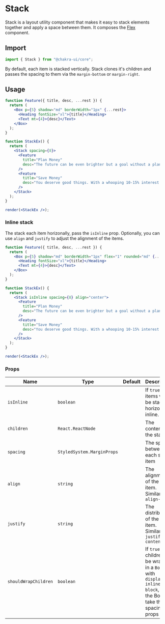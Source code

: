 # Stack

Stack is a layout utility component that makes it easy to stack elements
together and apply a space between them. It composes the [Flex](/flex) component.

## Import

```js
import { Stack } from "@chakra-ui/core";
```

By default, each item is stacked vertically. Stack clones it's children and
passes the spacing to them via the `margin-bottom` or `margin-right`.

## Usage

```jsx isManual=true
function Feature({ title, desc, ...rest }) {
  return (
    <Box p={5} shadow="md" borderWidth="1px" {...rest}>
      <Heading fontSize="xl">{title}</Heading>
      <Text mt={4}>{desc}</Text>
    </Box>
  );
}

function StackEx() {
  return (
    <Stack spacing={8}>
      <Feature
        title="Plan Money"
        desc="The future can be even brighter but a goal without a plan is just a wish"
      />
      <Feature
        title="Save Money"
        desc="You deserve good things. With a whooping 10-15% interest rate per annum, grow your savings on your own terms with our completely automated process"
      />
    </Stack>
  );
}

render(<StackEx />);
```

### Inline stack

The stack each item horizonally, pass the `isInline` prop. Optionally, you can
use `align` and `justify` to adjust the alignment of the items.

```jsx isManual=true
function Feature({ title, desc, ...rest }) {
  return (
    <Box p={5} shadow="md" borderWidth="1px" flex="1" rounded="md" {...rest}>
      <Heading fontSize="xl">{title}</Heading>
      <Text mt={4}>{desc}</Text>
    </Box>
  );
}

function StackEx() {
  return (
    <Stack isInline spacing={8} align="center">
      <Feature
        title="Plan Money"
        desc="The future can be even brighter but a goal without a plan is just a wish"
      />
      <Feature
        title="Save Money"
        desc="You deserve good things. With a whooping 10-15% interest rate per annum, grow your savings."
      />
    </Stack>
  );
}

render(<StackEx />);
```

### Props

| Name                 | Type                       | Default | Description                                                                                                              |
| -------------------- | -------------------------- | ------- | ------------------------------------------------------------------------------------------------------------------------ |
| `isInline`           | `boolean`                  |         | If `true` the items will be stacked horizontally inline.                                                                 |
| `children`           | `React.ReactNode`          |         | The content of the stack.                                                                                                |
| `spacing`            | `StyledSystem.MarginProps` |         | The space between each stack item                                                                                        |
| `align`              | `string`                   |         | The alignment of the stack item. Similar to `align-items`                                                                |
| `justify`            | `string`                   |         | The distribution of the stack item. Similar to `justify-content`                                                         |
| `shouldWrapChildren` | `boolean`                  |         | If `true`, the children will be wrapped in a `Box` with `display: inline-block`, and the Box will take the spacing props |

